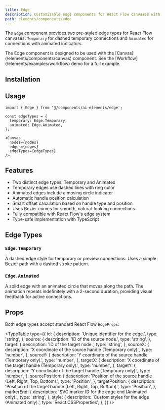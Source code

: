 ```yaml
---
title: Edge
description: Customizable edge components for React Flow canvases with animated and temporary states.
path: elements/components/edge
---
```


The `Edge` component provides two pre-styled edge types for React Flow canvases: `Temporary` for dashed temporary connections and `Animated` for connections with animated indicators.

<Callout>
  The Edge component is designed to be used with the [Canvas](/elements/components/canvas) component. See the [Workflow](/elements/examples/workflow) demo for a full example.
</Callout>

## Installation

<ElementsInstaller path="edge" />

## Usage

```tsx
import { Edge } from '@/components/ai-elements/edge';
```

```tsx
const edgeTypes = {
  temporary: Edge.Temporary,
  animated: Edge.Animated,
};

<Canvas
  nodes={nodes}
  edges={edges}
  edgeTypes={edgeTypes}
/>
```

## Features

- Two distinct edge types: Temporary and Animated
- Temporary edges use dashed lines with ring color
- Animated edges include a moving circle indicator
- Automatic handle position calculation
- Smart offset calculation based on handle type and position
- Uses Bezier curves for smooth, natural-looking connections
- Fully compatible with React Flow's edge system
- Type-safe implementation with TypeScript

## Edge Types

### `Edge.Temporary`

A dashed edge style for temporary or preview connections. Uses a simple Bezier path with a dashed stroke pattern.

### `Edge.Animated`

A solid edge with an animated circle that moves along the path. The animation repeats indefinitely with a 2-second duration, providing visual feedback for active connections.

## Props

Both edge types accept standard React Flow `EdgeProps`:

<TypeTable
  type={{
    id: {
      description: 'Unique identifier for the edge.',
      type: 'string',
    },
    source: {
      description: 'ID of the source node.',
      type: 'string',
    },
    target: {
      description: 'ID of the target node.',
      type: 'string',
    },
    sourceX: {
      description: 'X coordinate of the source handle (Temporary only).',
      type: 'number',
    },
    sourceY: {
      description: 'Y coordinate of the source handle (Temporary only).',
      type: 'number',
    },
    targetX: {
      description: 'X coordinate of the target handle (Temporary only).',
      type: 'number',
    },
    targetY: {
      description: 'Y coordinate of the target handle (Temporary only).',
      type: 'number',
    },
    sourcePosition: {
      description: 'Position of the source handle (Left, Right, Top, Bottom).',
      type: 'Position',
    },
    targetPosition: {
      description: 'Position of the target handle (Left, Right, Top, Bottom).',
      type: 'Position',
    },
    markerEnd: {
      description: 'SVG marker ID for the edge end (Animated only).',
      type: 'string',
    },
    style: {
      description: 'Custom styles for the edge (Animated only).',
      type: 'React.CSSProperties',
    },
  }}
/>